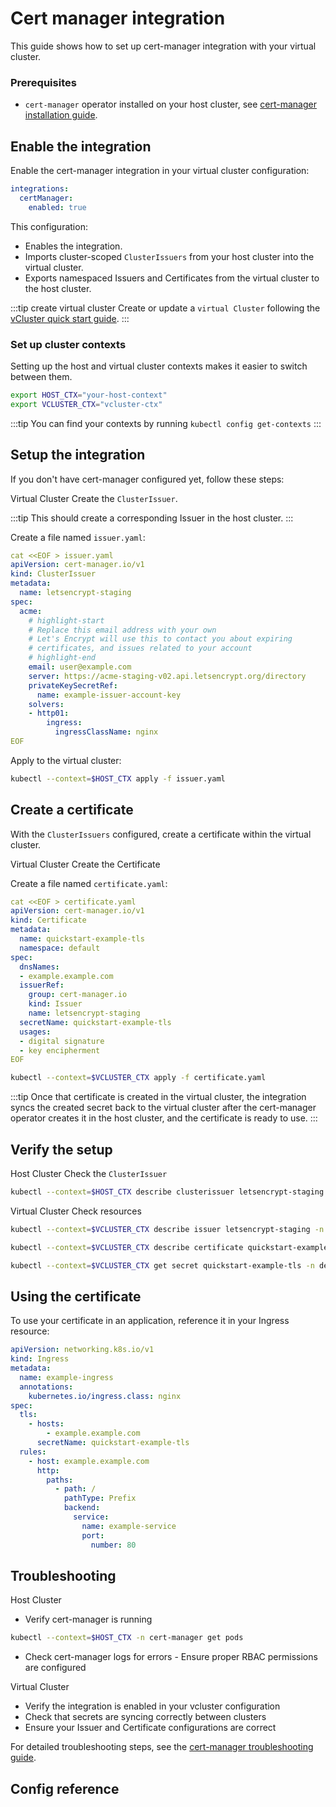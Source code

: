 


<ProAdmonition />

# Cert manager integration

This guide shows how to set up cert-manager integration with your virtual cluster.

### Prerequisites

<BasePrerequisites />

- `cert-manager` operator installed on your host cluster, see [cert-manager installation
  guide](https://cert-manager.io).

## Enable the integration

<!-- TODO:(piotr1215) add link to cert-manager integration when available -->

Enable the cert-manager integration in your virtual cluster configuration:

```yaml title="Enable cert-manager integration"
integrations:
  certManager:
    enabled: true
```

This configuration:

- Enables the integration.
- Imports cluster-scoped `ClusterIssuers` from your host cluster into the virtual
  cluster.
- Exports namespaced Issuers and Certificates from the virtual cluster to the
  host cluster.

:::tip create virtual cluster
Create or update a `virtual Cluster` following the [vCluster quick start
guide](/vcluster/#deploy-vcluster).
:::

### Set up cluster contexts

Setting up the host and virtual cluster contexts makes it easier to switch
between them.

```bash
export HOST_CTX="your-host-context"
export VCLUSTER_CTX="vcluster-ctx"
```

:::tip
You can find your contexts by running `kubectl config get-contexts`
:::

## Setup the integration

If you don't have cert-manager configured yet, follow these steps:

<Flow id="cert-manager-integration">
<Step>

<Highlight color="green">Virtual Cluster</Highlight> Create the `ClusterIssuer`.

:::tip
This should create a corresponding Issuer in the host cluster.
:::

Create a file named `issuer.yaml`:

```yaml title="Create ClusterIssuer"
cat <<EOF > issuer.yaml
apiVersion: cert-manager.io/v1
kind: ClusterIssuer
metadata:
  name: letsencrypt-staging
spec:
  acme:
    # highlight-start
    # Replace this email address with your own
    # Let's Encrypt will use this to contact you about expiring
    # certificates, and issues related to your account
    # highlight-end
    email: user@example.com
    server: https://acme-staging-v02.api.letsencrypt.org/directory
    privateKeySecretRef:
      name: example-issuer-account-key
    solvers:
    - http01:
        ingress:
          ingressClassName: nginx
EOF
```

Apply to the virtual cluster:

```bash title="Apply ClusterIssuer to host cluster"
kubectl --context=$HOST_CTX apply -f issuer.yaml
```

</Step>

## Create a certificate

With the `ClusterIssuers` configured, create a certificate within the virtual cluster.

<Step>

<Highlight color="green">Virtual Cluster</Highlight> Create the Certificate

Create a file named `certificate.yaml`:

```yaml title="Create Certificate"
cat <<EOF > certificate.yaml
apiVersion: cert-manager.io/v1
kind: Certificate
metadata:
  name: quickstart-example-tls
  namespace: default
spec:
  dnsNames:
  - example.example.com
  issuerRef:
    group: cert-manager.io
    kind: Issuer
    name: letsencrypt-staging
  secretName: quickstart-example-tls
  usages:
  - digital signature
  - key encipherment
EOF
```

```bash title="Apply Certificate in virtual cluster"
kubectl --context=$VCLUSTER_CTX apply -f certificate.yaml
```

:::tip
Once that certificate is created in the virtual cluster, the integration syncs the created secret back to the virtual cluster after the cert-manager operator creates it in the host cluster, and the certificate is ready to use.
:::

</Step>

## Verify the setup

<Step>

<Highlight>Host Cluster</Highlight> Check the `ClusterIssuer`

```bash title="Check ClusterIssuer in host cluster"
kubectl --context=$HOST_CTX describe clusterissuer letsencrypt-staging
```

</Step>
<Step>

<Highlight color="green">Virtual Cluster</Highlight> Check resources

```bash title="Check Issuer and Certificate in virtual cluster"
kubectl --context=$VCLUSTER_CTX describe issuer letsencrypt-staging -n default

kubectl --context=$VCLUSTER_CTX describe certificate quickstart-example-tls -n default

kubectl --context=$VCLUSTER_CTX get secret quickstart-example-tls -n default
```

</Step>
</Flow>

## Using the certificate

To use your certificate in an application, reference it in your Ingress resource:

```yaml title="ingress.yaml"
apiVersion: networking.k8s.io/v1
kind: Ingress
metadata:
  name: example-ingress
  annotations:
    kubernetes.io/ingress.class: nginx
spec:
  tls:
    - hosts:
        - example.example.com
      secretName: quickstart-example-tls
  rules:
    - host: example.example.com
      http:
        paths:
          - path: /
            pathType: Prefix
            backend:
              service:
                name: example-service
                port:
                  number: 80
```

## Troubleshooting

<Highlight>Host Cluster</Highlight>
- Verify cert-manager is running

```bash title="Verify Cert Manager Installation
kubectl --context=$HOST_CTX -n cert-manager get pods
```
- Check cert-manager logs for errors - Ensure proper RBAC permissions are configured

<Highlight color="green">Virtual Cluster</Highlight>
- Verify the integration is enabled in your vcluster configuration
- Check that secrets are syncing correctly between clusters
- Ensure your Issuer and Certificate configurations are correct

For detailed troubleshooting steps, see the [cert-manager troubleshooting guide](https://cert-manager.io/docs/troubleshooting/).

## Config reference

<CertManagerPartial />

